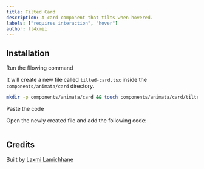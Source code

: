 ```yaml
---
title: Tilted Card
description: A card component that tilts when hovered.
labels: ["requires interaction", "hover"]
author: ll4xmii
---
```


<ComponentPreview name="card-tilted-card--docs" />

## Installation

<Steps>
<Step>Run the fllowing command</Step>

It will create a new file called `tilted-card.tsx` inside the `components/animata/card` directory.

```bash
mkdir -p components/animata/card && touch components/animata/card/tilted-card.tsx
```

<Step>Paste the code</Step>

Open the newly created file and add the following code:

```jsx file=<rootDir>/animata/card/tilted-card.tsx

```

</Steps>

## Credits

Built by [Laxmi Lamichhane](https://github.com/llaxmi)
